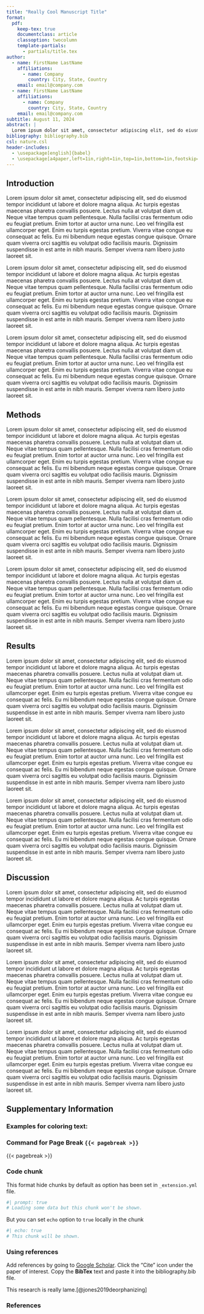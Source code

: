 ```yaml
---
title: "Really Cool Manuscript Title"
format:
  pdf:
    keep-tex: true
    documentclass: article
    classoption: twocolumn
    template-partials:
      - partials/title.tex
author:
  - name: FirstName LastName
    affiliations:
      - name: Company
        country: City, State, Country
    email: email@company.com
  - name: FirstName LastName
    affiliations:
      - name: Company
        country: City, State, Country
    email: email@company.com
subtitle: August 11, 2024
abstract: |
  Lorem ipsum dolor sit amet, consectetur adipiscing elit, sed do eiusmod tempor incididunt ut labore et dolore magna aliqua. Ac turpis egestas maecenas pharetra convallis posuere. Lectus nulla at volutpat diam ut. Neque vitae tempus quam pellentesque. Nulla facilisi cras fermentum odio eu feugiat pretium. Enim tortor at auctor urna nunc. Leo vel fringilla est ullamcorper eget. Enim eu turpis egestas pretium. Viverra vitae congue eu consequat ac felis. Eu mi bibendum neque egestas congue quisque. Ornare quam viverra orci sagittis eu volutpat odio facilisis mauris. Dignissim suspendisse in est ante in nibh mauris. Semper viverra nam libero justo laoreet sit.
bibliography: bibliography.bib
csl: nature.csl
header-includes:
  - \usepackage[english]{babel}
  - \usepackage[a4paper,left=1in,right=1in,top=1in,bottom=1in,footskip=.25in]{geometry}
---
```


## Introduction

Lorem ipsum dolor sit amet, consectetur adipiscing elit, sed do eiusmod tempor incididunt ut labore et dolore magna aliqua. Ac turpis egestas maecenas pharetra convallis posuere. Lectus nulla at volutpat diam ut. Neque vitae tempus quam pellentesque. Nulla facilisi cras fermentum odio eu feugiat pretium. Enim tortor at auctor urna nunc. Leo vel fringilla est ullamcorper eget. Enim eu turpis egestas pretium. Viverra vitae congue eu consequat ac felis. Eu mi bibendum neque egestas congue quisque. Ornare quam viverra orci sagittis eu volutpat odio facilisis mauris. Dignissim suspendisse in est ante in nibh mauris. Semper viverra nam libero justo laoreet sit.

Lorem ipsum dolor sit amet, consectetur adipiscing elit, sed do eiusmod tempor incididunt ut labore et dolore magna aliqua. Ac turpis egestas maecenas pharetra convallis posuere. Lectus nulla at volutpat diam ut. Neque vitae tempus quam pellentesque. Nulla facilisi cras fermentum odio eu feugiat pretium. Enim tortor at auctor urna nunc. Leo vel fringilla est ullamcorper eget. Enim eu turpis egestas pretium. Viverra vitae congue eu consequat ac felis. Eu mi bibendum neque egestas congue quisque. Ornare quam viverra orci sagittis eu volutpat odio facilisis mauris. Dignissim suspendisse in est ante in nibh mauris. Semper viverra nam libero justo laoreet sit.

Lorem ipsum dolor sit amet, consectetur adipiscing elit, sed do eiusmod tempor incididunt ut labore et dolore magna aliqua. Ac turpis egestas maecenas pharetra convallis posuere. Lectus nulla at volutpat diam ut. Neque vitae tempus quam pellentesque. Nulla facilisi cras fermentum odio eu feugiat pretium. Enim tortor at auctor urna nunc. Leo vel fringilla est ullamcorper eget. Enim eu turpis egestas pretium. Viverra vitae congue eu consequat ac felis. Eu mi bibendum neque egestas congue quisque. Ornare quam viverra orci sagittis eu volutpat odio facilisis mauris. Dignissim suspendisse in est ante in nibh mauris. Semper viverra nam libero justo laoreet sit.

## Methods

Lorem ipsum dolor sit amet, consectetur adipiscing elit, sed do eiusmod tempor incididunt ut labore et dolore magna aliqua. Ac turpis egestas maecenas pharetra convallis posuere. Lectus nulla at volutpat diam ut. Neque vitae tempus quam pellentesque. Nulla facilisi cras fermentum odio eu feugiat pretium. Enim tortor at auctor urna nunc. Leo vel fringilla est ullamcorper eget. Enim eu turpis egestas pretium. Viverra vitae congue eu consequat ac felis. Eu mi bibendum neque egestas congue quisque. Ornare quam viverra orci sagittis eu volutpat odio facilisis mauris. Dignissim suspendisse in est ante in nibh mauris. Semper viverra nam libero justo laoreet sit.

Lorem ipsum dolor sit amet, consectetur adipiscing elit, sed do eiusmod tempor incididunt ut labore et dolore magna aliqua. Ac turpis egestas maecenas pharetra convallis posuere. Lectus nulla at volutpat diam ut. Neque vitae tempus quam pellentesque. Nulla facilisi cras fermentum odio eu feugiat pretium. Enim tortor at auctor urna nunc. Leo vel fringilla est ullamcorper eget. Enim eu turpis egestas pretium. Viverra vitae congue eu consequat ac felis. Eu mi bibendum neque egestas congue quisque. Ornare quam viverra orci sagittis eu volutpat odio facilisis mauris. Dignissim suspendisse in est ante in nibh mauris. Semper viverra nam libero justo laoreet sit.

Lorem ipsum dolor sit amet, consectetur adipiscing elit, sed do eiusmod tempor incididunt ut labore et dolore magna aliqua. Ac turpis egestas maecenas pharetra convallis posuere. Lectus nulla at volutpat diam ut. Neque vitae tempus quam pellentesque. Nulla facilisi cras fermentum odio eu feugiat pretium. Enim tortor at auctor urna nunc. Leo vel fringilla est ullamcorper eget. Enim eu turpis egestas pretium. Viverra vitae congue eu consequat ac felis. Eu mi bibendum neque egestas congue quisque. Ornare quam viverra orci sagittis eu volutpat odio facilisis mauris. Dignissim suspendisse in est ante in nibh mauris. Semper viverra nam libero justo laoreet sit.

## Results

Lorem ipsum dolor sit amet, consectetur adipiscing elit, sed do eiusmod tempor incididunt ut labore et dolore magna aliqua. Ac turpis egestas maecenas pharetra convallis posuere. Lectus nulla at volutpat diam ut. Neque vitae tempus quam pellentesque. Nulla facilisi cras fermentum odio eu feugiat pretium. Enim tortor at auctor urna nunc. Leo vel fringilla est ullamcorper eget. Enim eu turpis egestas pretium. Viverra vitae congue eu consequat ac felis. Eu mi bibendum neque egestas congue quisque. Ornare quam viverra orci sagittis eu volutpat odio facilisis mauris. Dignissim suspendisse in est ante in nibh mauris. Semper viverra nam libero justo laoreet sit.

Lorem ipsum dolor sit amet, consectetur adipiscing elit, sed do eiusmod tempor incididunt ut labore et dolore magna aliqua. Ac turpis egestas maecenas pharetra convallis posuere. Lectus nulla at volutpat diam ut. Neque vitae tempus quam pellentesque. Nulla facilisi cras fermentum odio eu feugiat pretium. Enim tortor at auctor urna nunc. Leo vel fringilla est ullamcorper eget. Enim eu turpis egestas pretium. Viverra vitae congue eu consequat ac felis. Eu mi bibendum neque egestas congue quisque. Ornare quam viverra orci sagittis eu volutpat odio facilisis mauris. Dignissim suspendisse in est ante in nibh mauris. Semper viverra nam libero justo laoreet sit.

Lorem ipsum dolor sit amet, consectetur adipiscing elit, sed do eiusmod tempor incididunt ut labore et dolore magna aliqua. Ac turpis egestas maecenas pharetra convallis posuere. Lectus nulla at volutpat diam ut. Neque vitae tempus quam pellentesque. Nulla facilisi cras fermentum odio eu feugiat pretium. Enim tortor at auctor urna nunc. Leo vel fringilla est ullamcorper eget. Enim eu turpis egestas pretium. Viverra vitae congue eu consequat ac felis. Eu mi bibendum neque egestas congue quisque. Ornare quam viverra orci sagittis eu volutpat odio facilisis mauris. Dignissim suspendisse in est ante in nibh mauris. Semper viverra nam libero justo laoreet sit.

## Discussion

Lorem ipsum dolor sit amet, consectetur adipiscing elit, sed do eiusmod tempor incididunt ut labore et dolore magna aliqua. Ac turpis egestas maecenas pharetra convallis posuere. Lectus nulla at volutpat diam ut. Neque vitae tempus quam pellentesque. Nulla facilisi cras fermentum odio eu feugiat pretium. Enim tortor at auctor urna nunc. Leo vel fringilla est ullamcorper eget. Enim eu turpis egestas pretium. Viverra vitae congue eu consequat ac felis. Eu mi bibendum neque egestas congue quisque. Ornare quam viverra orci sagittis eu volutpat odio facilisis mauris. Dignissim suspendisse in est ante in nibh mauris. Semper viverra nam libero justo laoreet sit.

Lorem ipsum dolor sit amet, consectetur adipiscing elit, sed do eiusmod tempor incididunt ut labore et dolore magna aliqua. Ac turpis egestas maecenas pharetra convallis posuere. Lectus nulla at volutpat diam ut. Neque vitae tempus quam pellentesque. Nulla facilisi cras fermentum odio eu feugiat pretium. Enim tortor at auctor urna nunc. Leo vel fringilla est ullamcorper eget. Enim eu turpis egestas pretium. Viverra vitae congue eu consequat ac felis. Eu mi bibendum neque egestas congue quisque. Ornare quam viverra orci sagittis eu volutpat odio facilisis mauris. Dignissim suspendisse in est ante in nibh mauris. Semper viverra nam libero justo laoreet sit.

Lorem ipsum dolor sit amet, consectetur adipiscing elit, sed do eiusmod tempor incididunt ut labore et dolore magna aliqua. Ac turpis egestas maecenas pharetra convallis posuere. Lectus nulla at volutpat diam ut. Neque vitae tempus quam pellentesque. Nulla facilisi cras fermentum odio eu feugiat pretium. Enim tortor at auctor urna nunc. Leo vel fringilla est ullamcorper eget. Enim eu turpis egestas pretium. Viverra vitae congue eu consequat ac felis. Eu mi bibendum neque egestas congue quisque. Ornare quam viverra orci sagittis eu volutpat odio facilisis mauris. Dignissim suspendisse in est ante in nibh mauris. Semper viverra nam libero justo laoreet sit.

## Supplementary Information

### Examples for coloring text:

\textcolor{red}{This is how you can color text}

\textcolor[HTML]{4f31e4}{Custom color}

### Command for Page Break `{{< pagebreak >}}`

{{< pagebreak >}}

### Code chunk {#sec-chunks}

This format hide chunks by default as option has been set in `_extension.yml` file.

```r
#| prompt: true
# Loading some data but this chunk won't be shown.
```

But you can set `echo` option to `true` locally in the chunk

```r
#| echo: true
# This chunk will be shown. 
```


### Using references 

Add references by going to [Google Scholar](https://scholar.google.com/). Click the "Cite" icon under the paper of interest. Copy the **BibTex** text and paste it into the bibliography.bib file.

This research is really lame.[@jones2019deorphanizing]

### References 

:::{#refs}

:::